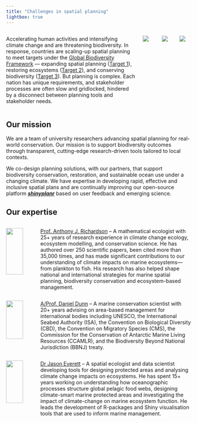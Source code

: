 ```yaml
---
title: "Challenges in spatial planning"
lightbox: true
---
```


::: columns
::: {.column width="79%"}
Accelerating human activities and intensifying climate change and are threatening biodiversity. In response, countries are scaling-up spatial planning to meet targets under the [Global Biodiversity Framework](https://www.cbd.int/gbf) — expanding spatial planning ([Target 1](https://www.cbd.int/gbf/targets/1)), restoring ecosystems ([Target 2](https://www.cbd.int/gbf/targets/2)), and conserving biodiversity ([Target 3](https://www.cbd.int/gbf/targets/3)). But planning is complex. Each nation has unique requirements, and stakeholder processes are often slow and gridlocked, hindered by a disconnect between planning tools and stakeholder needs.
:::

::: {.column width="7%"}
![](images/target-01.png){.lightbox group="GBF"}
:::
::: {.column width="6%"}
![](images/target-02.png){.lightbox group="GBF"}
:::
::: {.column width="7%"}
![](images/target-03.png){.lightbox group="GBF"}
:::

:::



## Our mission

We are a team of university researchers advancing spatial planning for real-world conservation. Our mission is to support biodiversity outcomes through transparent, cutting-edge research-driven tools tailored to local contexts. 

We co-design planning solutions, with our partners, that support biodiversity conservation, restoration, and sustainable ocean use under a changing climate. We have expertise in developing rapid, effective and inclusive spatial plans and are continually improving our open-source platform [**_shinyplanr_**](realTime/shinyplanr.html) based on user feedback and emerging science.

## Our expertise

::: columns
::: {.column width="15%"}
<img src="images/Richardson_round.png" style="width: 80%; object-fit: contain"/>
:::
::: {.column width="85%"}
[Prof. Anthony J. Richardson](https://mathmarecol.github.io/people/#professor-anthony-j.-richardson) – A mathematical ecologist with 25+ years of research experience in climate change ecology, ecosystem modelling, and conservation science. He has authored over 250 scientific papers, been cited more than 35,000 times, and has made significant contributions to our understanding of climate impacts on marine ecosystems—from plankton to fish. His research has also helped shape national and international strategies for marine spatial planning, biodiversity conservation and ecosystem-based management.
:::
:::

::: columns
::: {.column width="15%"}
<img src="images/Dunn_round.png" style="width: 80%; object-fit: contain"/>
:::
::: {.column width="85%"}
[A/Prof. Daniel Dunn](https://cbcs.centre.uq.edu.au/profile/3059/daniel-dunn) – A marine conservation scientist with 20+ years advising on area-based management for international bodies including UNESCO, the International Seabed Authority (ISA), the Convention on Biological Diversity (CBD), the Convention on Migratory Species (CMS), the Commission for the Conservation of Antarctic Marine Living Resources (CCAMLR), and the Biodiversity Beyond National Jurisdiction (BBNJ) treaty.
:::
:::

::: columns
::: {.column width="15%"}
<img src="images/Everett_round.png" style="width: 80%; object-fit: contain"/>
:::
::: {.column width="85%"}
[Dr Jason Everett](https://jaseeverett.github.io) – A spatial ecologist and data scientist developing tools for designing protected areas and analysing climate change impacts on ecosystems. He has spent 15+ years working on understanding how oceanographic processes structure global pelagic food webs, designing climate-smart marine protected areas and investigating the impact of climate-change on marine ecosystem function. He leads the development of R-packages and Shiny visualisation tools that are used to inform marine management.
:::
:::


